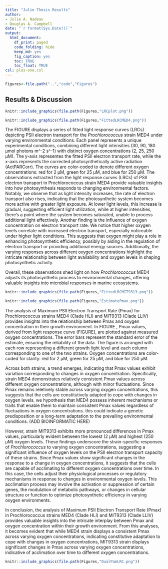 ```yaml
---
title: "Julie Thesis Results"
author:
- Julie A. Nadeau
- Douglas A. Campbell
date: "`r format(Sys.Date())`"
output:
  html_document:
    df_print: paged
    code_folding: hide
    keep_md: yes
    fig_caption: yes
    toc: TRUE
    toc_float: TRUE   
csl: plos-one.csl
---
```

``` r
Figures<-file.path("..","code","Figures")
```

## Results & Discussion


```r
knitr::include_graphics(file.path(Figures,"LRCplot.png"))
```






```r
knitr::include_graphics(file.path(Figures,"FittedLRCMED4.png"))
```


The FIGURE displays a series of fitted light response curves (LRCs) depicting PSII electron transport for the *Prochlorococcus* strain MED4 under varying environmental conditions. Each panel represents a unique experimental conditions, combining different light intensities (30, 90, 180 µmol photons m^-2 s^-1) with distinct oxygen concentrations (2, 25, 250 µM). The y-axis representes the fitted PSII electron transport rate, while the x-axis represents the corrected photosynthetically active radiation (ActPARCorr). The curves are color-coded to denote different oxygen concentrations: red for 2 µM, green for 25 µM, and blue for 250 µM.
The observations extracted from the light response curves (LRCs) of PSII electron transport in Prochlorococcus strain MED4 provide valuable insights into how photosynthesis responds to changing environmental factors. Notably, we observe that as light intensity increases, the rate of electron transport also rises, indicating that the photosynthetic system becomes more active with greater light exposure. At lower light levels, this increase is gradual, suggesting efficient light utilization, while at higher intensities, there's a point where the system becomes saturated, unable to process additional light effectively. Another finding is the influence of oxygen concentration on electron transport rate. We notice that higher oxygen levels correlate with increased electron transport, especially noticeable under higher light conditions. This suggests that oxygen might play a role in enhancing photosynthetic efficiency, possibly by aiding in the regulation of electron transport or providing additional energy sources. Additionally, the varying responses across different oxygen concentrations highlight the intricate relationship between light availability and oxygen levels in shaping photosynthetic activity. 

Overall, these observations shed light on how *Prochlorococcus* MED4 adjusts its photosynthetic process to environmental changes, offering valuable insights into microbial responses in marine ecosystems.


```r
knitr::include_graphics(file.path(Figures,"FittedLRCMIT9313.png"))
```


```r
knitr::include_graphics(file.path(Figures,"EstimatePmax.png"))
```
The analysis of Maximum PSII Electron Transport Rate (Pmax) for Prochlorococcus strains MED4 (Clade HLI) and MIT9313 (Clade LLIV) provides insights into the relationship between Pmax and oxygen concentration in their growth environment. In FIGURE , Pmax values, derived from light response curve (FIGURE), are plotted against measured oxygen concentrations. The error bars represent the standard error of the estimate, ensuring the reliability of the data. The figure is arranged with each row representing a different growth light level and each column corresponding to one of the two strains. Oxygen concentrations are color-coded for clarity: red for 2 µM, green for 25 µM, and blue for 250 µM.

Across both strains, a trend emerges, indicating that Pmax values exhibit variation corresponding to changes in oxygen concentration. Specifically, strain MED4 demonstrates relatively consistent Pmax values across different oxygen concentrations, although with minor fluctuations. Since Pmax remains reletively stable across varying oxygen concentrations, this suggests that the cells are constitutively adapted to cope with changes in oxygen levels. we hypothesis that MED4 possess inherent mechanisms or traits that enable them to maintain consistent Pmax values regardless of fluctuations in oxygen concentrations. this could indicate a genetic predisposition or a long-term adaptation to the prevailing environmental conditions. (ADD BIOINFORMATIC HERE)

However, strain MIT9313 exhibits more pronounced differences in Pmax values, particularly evident between the lowest (2 µM) and highest (250 µM) oxygen levels. These findings underscore the strain-specific responses of *Prochlorococcus* to varying oxygen concentrations, suggesting a significant influence of oxygen levels on the PSII electron transport capacity of these strains. Since Pmax valuex show significant changes in the response to a change in oxygen concentrations, it suggests that the cells are capable of acclimating to different oxygen concentrations over time. In this case, the cells adjust their physiological processes or regulatory mechanisms in response to changes in environmental oxygen levels. This acclimation process may involve the activation or suppression of certain genes, the modulation of metabolic pathways, or changes in cellular structure or function to optimize photosynthetic efficiency in varying oxygen environments.

In conclusion, the analysis of Maximum PSII Electron Transport Rate (Pmax) in Prochlorococcus strains MED4 (Clade HLI) and MIT9313 (Clade LLIV) provides valuable insights into the intricate interplay between Pmax and oxygen concentration within their growth environment. From this analyses, it becomes evident that while MED4 strain displays a consistent Pmax across varying oxygen concentrations, indicating constitutive adaptation to cope with changes in oxygen concentrations, MIT9313 strain displays significant changes in Pmax across varying oxygen concentrations, indicative of acclimation over time to different oxygen concentrations. 


```r
knitr::include_graphics(file.path(Figures,"DualPamLRC.png"))
```


